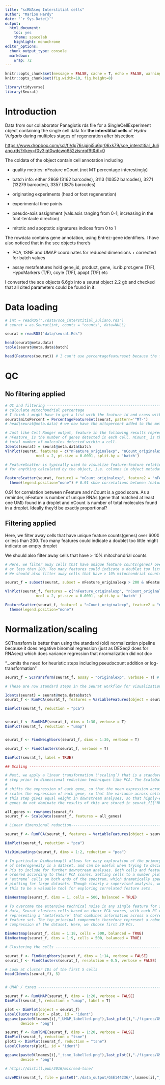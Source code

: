 ---
title: "scRNAseq Interstitial cells"
author: "Marion Hardy"
date: "`r Sys.Date()`"
output: 
  html_document: 
    toc: yes
    theme: spacelab
    highlight: monochrome
editor_options: 
  chunk_output_type: console
  markdown: 
    wrap: 72
---

```{r setup, include=FALSE}
knitr::opts_chunk$set(message = FALSE, cache = T, echo = FALSE, warning = F, cache.lazy = F)
knitr::opts_chunk$set(fig.width=10, fig.height=8) 

library(tidyverse)
library(Seurat)
```

# Introduction

Data from our collaborator Panagiotis rds file for a
SingleCellExperiment object containing the single cell data for **the
interstitial cells** of *Hydra Vulgaris* during multiples stages of
regeneration after bisection:

<https://www.dropbox.com/scl/fi/dg76sigjnj5u6qr06xk79/sce_interstitial_Juliano.rds?rlkey=f0y3lqt0wdcwq652zisnrpf9t&dl=0>

The coldata of the object contain cell annotation including

-   quality metrics: nFeature nCount (not MT percentage interestingly)

-   batch info: either 2869 (3162 barcodes), 3113 (10352 barcodes), 3271
    (13279 barcodes), 3357 (3875 barcodes)

-   originating experiments (head or foot regeneration)

-   experimental time points

-   pseudo-axis assignment (vals.axis ranging from 0-1, increasing in
    the foot-tentacle direction)

-   mitotic and apoptotic signatures indices from 0 to 1

The rowdata contains gene annotation, using Entrez-gene identifiers. I
have also noticed that in the sce objects there's

-   PCA, tSNE and UMAP coordinates for reduced dimensions + corrected
    for batch values

-   assay metafeatures hold gene_id, product, gene, is.rib.prot.gene
    (T/F), HypoMarkers (T/F), ccyle (T/F), apopt (T/F) etc

I converted the sce objects 6.6gb into a seurat object 2.2 gb and
checked that all cited parameters could be found in it.

# Data loading

```{r}

# int = readRDS("./data/sce_interstitial_Juliano.rds")
# seurat = as.Seurat(int, counts = "counts", data=NULL)

seurat = readRDS("data/seurat.Rds")

```

```{r}

head(seurat@meta.data)
table(seurat@meta.data$batch)

head(Features(seurat)) # I can't use percentagefeatureset because the features dont have unique names

```

# QC
## No filtering applied
```{r, fig.width=8, fig.height=5}

# QC and filtering -------------------------------------------------------------
# calculate mitochondrial percentage
# I think i might have to get a list with the feature id and cross with that to get mt percentages
seurat$mitoPercent = PercentageFeatureSet(seurat, pattern='^MT-')
# head(seurat@meta.data) # we now have the mitopercent added to the metadata

# Just like Cell Ranger output, feature in the following results represents gene. 
# nFeature_ is the number of genes detected in each cell. nCount_ is the 
# total number of molecules detected within a cell.
Idents(seurat) = seurat@meta.data$batch
VlnPlot(seurat, features = c("nFeature_originalexp", "nCount_originalexp"), 
              ncol = 2, pt.size = 0.0001, split.by = 'batch')

# FeatureScatter is typically used to visualize feature-feature relationships, but can be used
# for anything calculated by the object, i.e. columns in object metadata, PC scores etc.

FeatureScatter(seurat, feature1 = "nCount_originalexp", feature2 = "nFeature_originalexp") + 
  theme(legend.position="none") # 0.91 show correlations between features and gene counts

```

0.91 for correlation between nFeature and nCount is a good score.
As a reminder, nFeature is number of unique RNAs (gene that matched at least one UMI) found in a droplet and nCount is number of total molecules found in a droplet. Ideally they'd be exactly proportional?


## Filtering applied

Here, we filter away cells that have unique feature counts(genes) over 6000 
or less than 200. Too many features could indicate a doublet too little might indicate an empty droplet

We should also filter away cells that have > 10% mitochondrial counts

```{r, fig.width=8, fig.height=5}

# Here, we filter away cells that have unique feature counts(genes) over 6000 
# or less than 200. Too many features could indicate a doublet too little might indicate an empty droplet
# We should also filter away cells that have > 10% mitochondrial counts

seurat_f = subset(seurat, subset = nFeature_originalexp > 200 & nFeature_originalexp < 6000)

VlnPlot(seurat_f, features = c("nFeature_originalexp", "nCount_originalexp"), 
              ncol = 2, pt.size = 0.0001, split.by = 'batch' )

FeatureScatter(seurat_f, feature1 = "nCount_originalexp", feature2 = "nFeature_originalexp") + 
  theme(legend.position="none")

```


# Normalization/scaling

SCTransform is better than using the standard (old) normalization pipeline because it does negative binomial regression (just as DESeq2 does for RNAseq) which does variance regression that nrormalization did not do>

"...omits the need for heuristic steps including pseudocount addition or log-transformation"

```{r, fig.width=8, fig.height=5}

seurat_f = SCTransform(seurat_f, assay = "originalexp", verbose = T) # , vars.to.regress = "percent.mt"

# These are now standard steps in the Seurat workflow for visualization and clustering

Idents(seurat) = seurat@meta.data$batch
seurat_f <- RunPCA(seurat_f, features = VariableFeatures(object = seurat_f), verbose = T)

DimPlot(seurat_f, reduction = "pca")


seurat_f <- RunUMAP(seurat_f, dims = 1:30, verbose = T)
DimPlot(seurat_f, reduction = "umap")


seurat_f <- FindNeighbors(seurat_f, dims = 1:30, verbose = T)

seurat_f <- FindClusters(seurat_f, verbose = T)

DimPlot(seurat_f, label = TRUE)

```




```{r, eval=F}




## Scaling ---------------------------------------------------------------------

# Next, we apply a linear transformation (‘scaling’) that is a standard pre-processing 
# step prior to dimensional reduction techniques like PCA. The ScaleData() function:
#   
# shifts the expression of each gene, so that the mean expression across cells is 0
# scales the expression of each gene, so that the variance across cells is 1
# this step gives equal weight in downstream analyses, so that highly-expressed 
# genes do not dominate the results of this are stored in seurat_f[["RNA"]]@scale.data

all_genes <- rownames(seurat_f)
seurat_f <- ScaleData(seurat_f, features = all_genes)

# Linear dimensional reduction--------------------------------------------------

seurat_f <- RunPCA(seurat_f, features = VariableFeatures(object = seurat_f))

DimPlot(seurat_f, reduction = "pca")

VizDimLoadings(seurat_f, dims = 1:2, reduction = "pca")

# In particular DimHeatmap() allows for easy exploration of the primary sources 
# of heterogeneity in a dataset, and can be useful when trying to decide which 
# PCs to include for further downstream analyses. Both cells and features are 
# ordered according to their PCA scores. Setting cells to a number plots the 
# ‘extreme’ cells on both ends of the spectrum, which dramatically speeds 
# plotting for large datasets. Though clearly a supervised analysis, we find 
# this to be a valuable tool for exploring correlated feature sets.

DimHeatmap(seurat_f, dims = 1, cells = 500, balanced = TRUE)

# To overcome the extensive technical noise in any single feature for scRNA-seq 
# data, Seurat clusters cells based on their PCA scores, with each PC essentially 
# representing a ‘metafeature’ that combines information across a correlated 
# feature set. The top principal components therefore represent a robust 
# compression of the dataset. Here, we choose first 20 PCs.

DimHeatmap(seurat_f, dims = 1:18, cells = 500, balanced = TRUE)
DimHeatmap(seurat_f, dims = 1:9, cells = 500, balanced = TRUE)

# Clustering the cells ---------------------------------------------------------

seurat_f <- FindNeighbors(seurat_f, dims = 1:14, verbose = FALSE)
seurat_f <- FindClusters(seurat_f, resolution = 0.5, verbose = FALSE)

# Look at cluster IDs of the first 5 cells
head(Idents(seurat_f), 5)


# UMAP / tsneq -----------------------------------------------------------------

seurat_f <- RunUMAP(seurat_f, dims = 1:20, verbose = FALSE)
DimPlot(seurat_f, reduction = "umap", label = T)

plot <- DimPlot(object = seurat_f)
LabelClusters(plot = plot, id = 'ident')
ggsave(paste0(lnames[i],"_UMAP_labelled.png"),last_plot(),"./figures/GSE144236/", dpi = 500 ,
       device = "png")

seurat_f <- RunTSNE(seurat_f, dims = 1:20, verbose = FALSE)
DimPlot(seurat_f, reduction = "tsne")
plot1 <- DimPlot(seurat_f, reduction = "tsne")
LabelClusters(plot1, id = "ident")

ggsave(paste0(lnames[i],"_tsne_labelled.png"),last_plot(),"./figures/GSE144236/", dpi = 500 ,
       device = "png")

# https://distill.pub/2016/misread-tsne/

saveRDS(seurat_f, file = paste0("./data_output/GSE144236/",lnames[i],"_seurat_f_processed.rds"))

```











